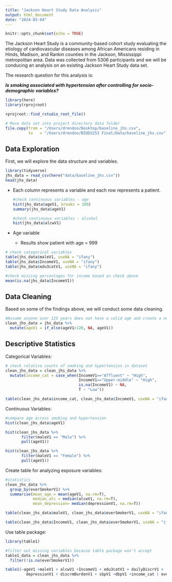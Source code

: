 ```yaml
---
title: "Jackson Heart Study Data Analysis"
output: html_document
date: "2024-03-04"
---
```


```r
knitr::opts_chunk$set(echo = TRUE)
```

The Jackson Heart Study is a community-based cohort study evaluating the etiology of cardiovascular diseases among African Americans residing in Hinds, Madison, and Rankin counties in the Jackson, Mississippi metropolitan area. Data was collected from 5306 participants and we will be conducing an analysis on an existing Jackson Heart Study data set.

The research question for this analysis is:

***Is smoking associated with hypertension after controlling for socio-demographic variables?***

```r
library(here)
library(rprojroot)

rprojroot::find_rstudio_root_file()

# Move data set into project directory data folder
file.copy(from = "/Users/drendon/Desktop/baseline_jhs.csv",
          to   = "/Users/drendon/BIODS253 Final/Data/baseline_jhs.csv")
```

## Data Exploration

First, we will explore the data structure and variables.

```r
library(tidyverse)
jhs_data = read_csv(here("data/baseline_jhs.csv"))
head(jhs_data)

```

-   Each column represents a variable and each row represents a patient.

    ```r
    #check continuous variables - age
    hist(jhs_data$ageV1, breaks = 100)
    summary(jhs_data$ageV1)

    #check continuous variables - alcohol
    hist(jhs_data$alcwV1)

    ```

-   Age variable

    -   Results show patient with age = 999

```r
# check categorical variables
table(jhs_data$maleV1, useNA = "ifany")
table(jhs_data$IncomeV1, useNA = "ifany")
table(jhs_data$edu3catV1, useNA = "ifany")

#check missing percentages for income based on check above
mean(is.na(jhs_data$IncomeV1))

```

## Data Cleaning

Based on some of the findings above, we will conduct some data cleaning.

```r
#Assume anyone over 125 years does not have a valid age and create a new dataset
clean_jhs_data = jhs_data %>% 
  mutate(ageV1 = if_else(ageV1>120, NA, ageV1))
```

## Descriptive Statistics 

Categorical Variables:

```r
# check relative counts of smoking and hypertension in dataset
clean_jhs_data = clean_jhs_data %>% 
  mutate(income_cat = case_when(IncomeV1=="Affluent" ~ "High",
                                IncomeV1=="Upper-middle" ~ "High",
                                is.na(IncomeV1) ~ NA,
                                T ~ "Low"))

table(clean_jhs_data$income_cat, clean_jhs_data$IncomeV1, useNA = "ifany")
```

Continuous Variables:

```r
#compare age across smoking and hypertension
hist(clean_jhs_data$ageV1)

hist(clean_jhs_data %>% 
       filter(maleV1 == "Male") %>% 
       pull(ageV1))

hist(clean_jhs_data %>% 
       filter(maleV1 == "Female") %>% 
       pull(ageV1))
```

Create table for analyzing exposure variables:

```r
#statistics
clean_jhs_data %>% 
  group_by(everSmokerV1) %>% 
  summarise(mean_age = mean(ageV1, na.rm=T),
            median_alc = median(alcwV1, na.rm=T),
            mean_depression= median(depressionV1, na.rm=T))

table(clean_jhs_data$maleV1, clean_jhs_data$everSmokerV1, useNA = "ifany")

table(clean_jhs_data$IncomeV1, clean_jhs_data$everSmokerV1, useNA = "ifany")
```

Use table package:

```r
library(table1)
```

```r
#filter out missing variables because table package won't accept
table1_data = clean_jhs_data %>% 
  filter(!is.na(everSmokerV1))

table1(~ageV1 +maleV1 + alcwV1 +IncomeV1 + edu3catV1 + dailyDiscrV1 +
         depressionV1 + discrmBurdenV1 + sbpV1 +dbpV1 +income_cat | everSmokerV1, data = table1_data)
```
